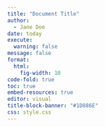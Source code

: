```yaml
---
title: "Document Title"
author: 
  - Jane Doe
date: today
execute: 
  warning: false
message: false
format: 
  html:
    fig-width: 10
code-fold: true
toc: true
embed-resources: true
editor: visual
title-block-banner: "#1D886E"
css: style.css
---
```

